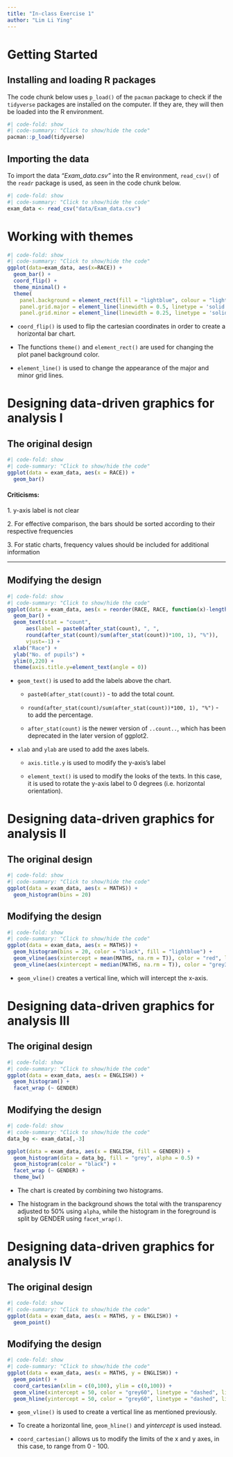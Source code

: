 ```yaml
---
title: "In-class Exercise 1"
author: "Lim Li Ying"
---
```


# Getting Started

## Installing and loading R packages

The code chunk below uses `p_load()` of the `pacman` package to check if the `tidyverse` packages are installed on the computer. If they are, they will then be loaded into the R environment.

```r
#| code-fold: show
#| code-summary: "Click to show/hide the code"
pacman::p_load(tidyverse)
```

## Importing the data

To import the data *"Exam_data.csv"* into the R environment, `read_csv()` of the `readr` package is used, as seen in the code chunk below.

```r
#| code-fold: show
#| code-summary: "Click to show/hide the code"
exam_data <- read_csv("data/Exam_data.csv")
```

# Working with themes

```r
#| code-fold: show
#| code-summary: "Click to show/hide the code"
ggplot(data=exam_data, aes(x=RACE)) +
  geom_bar() +
  coord_flip() +
  theme_minimal() +
  theme(
    panel.background = element_rect(fill = "lightblue", colour = "lightblue", linewidth = 0.5, linetype = "solid"),
    panel.grid.major = element_line(linewidth = 0.5, linetype = 'solid', colour = "white"), 
    panel.grid.minor = element_line(linewidth = 0.25, linetype = 'solid', colour = "white"))
```

::: callout-note
-   `coord_flip()` is used to flip the cartesian coordinates in order to create a horizontal bar chart.

-   The functions `theme()` and `element_rect()` are used for changing the plot panel background color.

-   `element_line()` is used to change the appearance of the major and minor grid lines.
:::

# Designing data-driven graphics for analysis I

## The original design

```r
#| code-fold: show
#| code-summary: "Click to show/hide the code"
ggplot(data = exam_data, aes(x = RACE)) +
  geom_bar()
```

#### Criticisms:

1\. y-axis label is not clear

2\. For effective comparison, the bars should be sorted according to their respective frequencies

3\. For static charts, frequency values should be included for additional information

------------------------------------------------------------------------

## Modifying the design

```r
#| code-fold: show
#| code-summary: "Click to show/hide the code"
ggplot(data = exam_data, aes(x = reorder(RACE, RACE, function(x)-length(x)))) +
  geom_bar() +
  geom_text(stat = "count", 
      aes(label = paste0(after_stat(count), ", ", 
      round(after_stat(count)/sum(after_stat(count))*100, 1), "%")),
      vjust=-1) +
  xlab("Race") +
  ylab("No. of pupils") +
  ylim(0,220) +
  theme(axis.title.y=element_text(angle = 0))
```

::: callout-note
-   `geom_text()` is used to add the labels above the chart.

    -   `paste0(after_stat(count))` - to add the total count.

    -   `round(after_stat(count)/sum(after_stat(count))*100, 1), "%")` - to add the percentage.

    -   `after_stat(count)` is the newer version of `..count..`, which has been deprecated in the later version of ggplot2.

-   `xlab` and `ylab` are used to add the axes labels.

    -   `axis.title.y` is used to modify the y-axis's label

    -   `element_text()` is used to modify the looks of the texts. In this case, it is used to rotate the y-axis label to 0 degrees (i.e. horizontal orientation).
:::

# Designing data-driven graphics for analysis II

## The original design

```r
#| code-fold: show
#| code-summary: "Click to show/hide the code"
ggplot(data = exam_data, aes(x = MATHS)) +
  geom_histogram(bins = 20)
```

## Modifying the design

```r
#| code-fold: show
#| code-summary: "Click to show/hide the code"
ggplot(data = exam_data, aes(x = MATHS)) +
  geom_histogram(bins = 20, color = "black", fill = "lightblue") +
  geom_vline(aes(xintercept = mean(MATHS, na.rm = T)), color = "red", linetype = "dashed", linewidth = 1) +
  geom_vline(aes(xintercept = median(MATHS, na.rm = T)), color = "grey30", linetype = "dashed", linewidth = 1)
```

::: callout-note
-   `geom_vline()` creates a vertical line, which will intercept the x-axis.
:::

# Designing data-driven graphics for analysis III

## The original design

```r
#| code-fold: show
#| code-summary: "Click to show/hide the code"
ggplot(data = exam_data, aes(x = ENGLISH)) +
  geom_histogram() +
  facet_wrap (~ GENDER)
```

## Modifying the design

```r
#| code-fold: show
#| code-summary: "Click to show/hide the code"
data_bg <- exam_data[,-3]

ggplot(data = exam_data, aes(x = ENGLISH, fill = GENDER)) +
  geom_histogram(data = data_bg, fill = "grey", alpha = 0.5) +
  geom_histogram(color = "black") +
  facet_wrap (~ GENDER) +
  theme_bw()
```

::: callout-note
-   The chart is created by combining two histograms.

-   The histogram in the background shows the total with the transparency adjusted to 50% using `alpha`, while the histogram in the foreground is split by GENDER using `facet_wrap()`.
:::

# Designing data-driven graphics for analysis IV

## The original design

```r
#| code-fold: show
#| code-summary: "Click to show/hide the code"
ggplot(data = exam_data, aes(x = MATHS, y = ENGLISH)) +
  geom_point()
```

## Modifying the design

```r
#| code-fold: show
#| code-summary: "Click to show/hide the code"
ggplot(data = exam_data, aes(x = MATHS, y = ENGLISH)) +
  geom_point() +
  coord_cartesian(xlim = c(0,100), ylim = c(0,100)) +
  geom_vline(xintercept = 50, color = "grey60", linetype = "dashed", linewidth = 1) +
  geom_hline(yintercept = 50, color = "grey60", linetype = "dashed", linewidth = 1)
```

::: callout-note
-   `geom_vline()` is used to create a vertical line as mentioned previously.

-   To create a horizontal line, `geom_hline()` and *yintercept* is used instead.

-   `coord_cartesian()` allows us to modify the limits of the x and y axes, in this case, to range from 0 - 100.
:::
